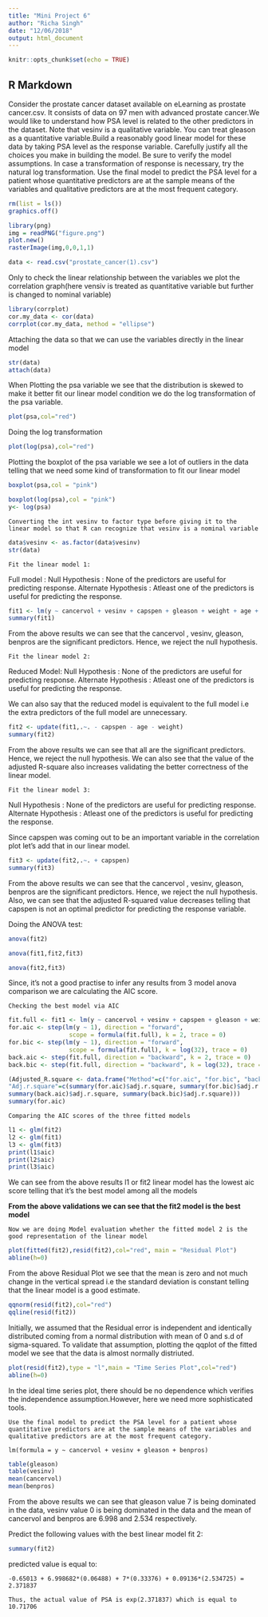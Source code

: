 ```yaml
---
title: "Mini Project 6"
author: "Richa Singh"
date: "12/06/2018"
output: html_document
---
```


```r
knitr::opts_chunk$set(echo = TRUE)
```

## R Markdown

Consider the prostate cancer dataset available on eLearning as prostate cancer.csv. It consists of data on 97 men with advanced prostate cancer.We would like to understand how PSA level is related to the other predictors in the dataset. Note
that vesinv is a qualitative variable. You can treat gleason as a quantitative variable.Build a reasonably good linear model for these data by taking PSA level as the response variable. Carefully justify all the choices you make in building the model. Be sure to verify the model assumptions. In case a transformation of response is necessary, try the natural log transformation. Use the final model to predict the PSA level for a patient whose quantitative predictors are at the sample
means of the variables and qualitative predictors are at the most frequent category.

```r
rm(list = ls())
graphics.off()
```

```r
library(png)
img = readPNG("figure.png")
plot.new() 
rasterImage(img,0,0,1,1)
```
```r
data <- read.csv("prostate_cancer(1).csv")
```

Only to check the linear relationship between the variables we plot the correlation graph(here vensiv is treated as quantitative variable but further is changed to nominal variable)

```r
library(corrplot)
cor.my_data <- cor(data) 
corrplot(cor.my_data, method = "ellipse")
```

Attaching the data so that we can use the variables directly in the linear model
```r
str(data)
attach(data)
```

When Plotting the psa variable we see that the distribution is skewed to make it better fit our linear model condition we do the log transformation of the psa variable.
```r
plot(psa,col="red")
```

Doing the log transformation
```r
plot(log(psa),col="red")
```

Plotting the boxplot of the psa variable we see a lot of outliers in the data telling that we need some kind of transformation to fit our linear model 
```r
boxplot(psa,col = "pink")
```

```r
boxplot(log(psa),col = "pink")
y<- log(psa)
```

```Converting the int vesinv to factor type before giving it to the linear model so that R can recognize that vesinv is a nominal variable```

```r
data$vesinv <- as.factor(data$vesinv)
str(data)
```

```Fit the linear model 1:```

Full model : 
Null Hypothesis : None of the predictors are useful for predicting response.
Alternate Hypothesis : Atleast one of the predictors is useful for predicting the response.
```r
fit1 <- lm(y ~ cancervol + vesinv + capspen + gleason + weight + age + benpros)
summary(fit1)
```
From the above results we can see that the cancervol , vesinv, gleason, benpros are the significant predictors. Hence, we reject the null hypothesis.

```Fit the linear model 2:```

Reduced Model: 
Null Hypothesis : None of the predictors are useful for predicting response.
Alternate Hypothesis : Atleast one of the predictors is useful for predicting the response.

We can also say that the reduced model is equivalent to the full model i.e the extra predictors of the full model are unnecessary.
```r
fit2 <- update(fit1,.~. - capspen - age - weight)
summary(fit2)
```

From the above results we can see that all are the significant predictors. Hence, we reject the null hypothesis.
We can also see that the value of the adjusted R-square also increases validating the better correctness of the linear model.

```Fit the linear model 3:```

Null Hypothesis : None of the predictors are useful for predicting response.
Alternate Hypothesis : Atleast one of the predictors is useful for predicting the response.

Since capspen was coming out to be an important variable in the correlation plot let's add that in our linear model.
```r
fit3 <- update(fit2,.~. + capspen)
summary(fit3)
```

From the above results we can see that the cancervol , vesinv, gleason, benpros are the significant predictors. Hence, we reject the null hypothesis. Also, we can see that the adjusted R-squared value decreases telling that capspen is not an optimal predictor for predicting the response variable.

Doing the ANOVA test: 

```r
anova(fit2)
```

```r
anova(fit1,fit2,fit3)
```

```r
anova(fit2,fit3)
```
Since, it's not a good practise to infer any results from 3 model anova comparison we are calculating the AIC score.

```Checking the best model via AIC```

```r
fit.full <- fit1 <- lm(y ~ cancervol + vesinv + capspen + gleason + weight + age + benpros)  
for.aic <- step(lm(y ~ 1), direction = "forward", 
                 scope = formula(fit.full), k = 2, trace = 0)               # forward AIC
for.bic <- step(lm(y ~ 1), direction = "forward", 
                 scope = formula(fit.full), k = log(32), trace = 0)         # forward BIC
back.aic <- step(fit.full, direction = "backward", k = 2, trace = 0)        # backward AIC
back.bic <- step(fit.full, direction = "backward", k = log(32), trace = 0)  # backward BIC

(Adjusted_R.square <- data.frame("Method"=c("for.aic", "for.bic", "back.aic", "back.bic"), 
"Adj.r.square"=c(summary(for.aic)$adj.r.square, summary(for.bic)$adj.r.square, 
summary(back.aic)$adj.r.square, summary(back.bic)$adj.r.square)))
summary(for.aic)
```
```Comparing the AIC scores of the three fitted models```

```r
l1 <- glm(fit2)
l2 <- glm(fit1)
l3 <- glm(fit3)
print(l1$aic)
print(l2$aic)
print(l3$aic)
```
We can see from the above results l1 or fit2 linear model has the lowest aic score telling that it's the best model among all the models

**From the above validations we can see that the fit2 model is the best model**


```Now we are doing Model evaluation whether the fitted model 2 is the good representation of the linear model```

```r
plot(fitted(fit2),resid(fit2),col="red", main = "Residual Plot")
abline(h=0)
```
From the above Residual Plot we see that the mean is zero and not much change in the vertical spread i.e the standard deviation is constant telling that the linear model is a good estimate.

```r
qqnorm(resid(fit2),col="red")
qqline(resid(fit2))
```

Initially, we assumed that the Residual error is independent and identically distributed coming from a normal distribution with mean of 0 and s.d of sigma-squared. To validate that assumption, plotting the qqplot of the fitted model we see that the data is almost normally distriuted.

```r
plot(resid(fit2),type = "l",main = "Time Series Plot",col="red")
abline(h=0)
```
In the ideal time series plot, there should be no dependence which verifies the independence assumption.However, here we need more sophisticated tools.

```Use the final model to predict the PSA level for a patient whose quantitative predictors are at the sample means of the variables and qualitative predictors are at the most frequent category.```

```lm(formula = y ~ cancervol + vesinv + gleason + benpros)```
```r
table(gleason)
table(vesinv)
mean(cancervol)
mean(benpros)
```
From the above results we can see that gleason value 7 is being dominated in the data, vesinv value 0 is being dominated in the data and the mean of cancervol and benpros are 6.998 and 2.534 respectively. 

Predict the following values with the best linear model fit 2:
```r
summary(fit2)
```
predicted value is equal to:

``` -0.65013 + 6.998682*(0.06488) + 7*(0.33376) + 0.09136*(2.534725) = 2.371837  ```

```Thus, the actual value of PSA is exp(2.371837) which is equal to 10.71706```










